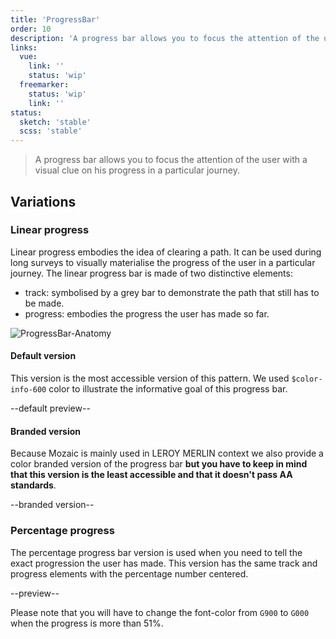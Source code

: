 ```yaml
---
title: 'ProgressBar'
order: 10
description: 'A progress bar allows you to focus the attention of the user with a visual clue on his progress in a particular journey.'
links:
  vue:
    link: ''
    status: 'wip'
  freemarker:
    status: 'wip'
    link: ''
status:
  sketch: 'stable'
  scss: 'stable'
---
```


> A progress bar allows you to focus the attention of the user with a visual clue on his progress in a particular journey.

## Variations

### Linear progress

Linear progress embodies the idea of clearing a path. It can be used during long surveys to visually materialise the progress of the user in a particular journey. The linear progress bar is made of two distinctive elements:
  - track: symbolised by a grey bar to demonstrate the path that still has to be made.
  - progress: embodies the progress the user has made so far.

![ProgressBar-Anatomy](ProgressBar-Anatomy.png)

#### Default version

This version is the most accessible version of this pattern. We used `$color-info-600` color to illustrate the informative goal of this progress bar.

--default preview--

#### Branded version

Because Mozaic is mainly used in LEROY MERLIN context we also provide a color branded version of the progress bar **but you have to keep in mind that this version is the least accessible and that it doesn't pass AA standards**.

--branded version--

### Percentage progress

The percentage progress bar version is used when you need to tell the exact progression the user has made. This version has the same track and progress elements with the percentage number centered.

--preview--

<Highlight theme="tips" title="Pourcentage font color">

Please note that you will have to change the font-color from `G900` to `G000` when the progress is more than 51%.

</Highlight>
